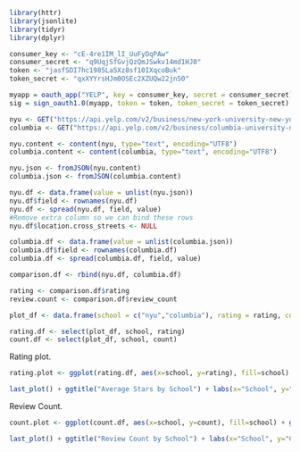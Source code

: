 
```r
library(httr)
library(jsonlite)
library(tidyr)
library(dplyr)
```

```r
consumer_key <- "cE-4re1IM_lI_UuFyDqPAw"
consumer_secret <- "q9UqjSfGvjQzQmJSwkv14md1HJ0"
token <- "jasfSDI7hc1985La5Xz8sf10IXqcoBuk"
token_secret <- "qxXYYrsHJm0OSEc2XZUQw22jn50"
```

```r
myapp = oauth_app("YELP", key = consumer_key, secret = consumer_secret)
sig = sign_oauth1.0(myapp, token = token, token_secret = token_secret)
```

```r
nyu <- GET("https://api.yelp.com/v2/business/new-york-university-new-york-18", sig)
columbia <- GET("https://api.yelp.com/v2/business/columbia-university-new-york-43", sig)
```

```r
nyu.content <- content(nyu, type="text", encoding="UTF8")
columbia.content <- content(columbia, type="text", encoding="UTF8")
```

```r
nyu.json <- fromJSON(nyu.content)
columbia.json <- fromJSON(columbia.content)
```

```r
nyu.df <- data.frame(value = unlist(nyu.json))
nyu.df$field <- rownames(nyu.df)
nyu.df <- spread(nyu.df, field, value)
#Remove extra column so we can bind these rows
nyu.df$location.cross_streets <- NULL

columbia.df <- data.frame(value = unlist(columbia.json))
columbia.df$field <- rownames(columbia.df)
columbia.df <- spread(columbia.df, field, value)

comparison.df <- rbind(nyu.df, columbia.df)
```

```r
rating <- comparison.df$rating
review.count <- comparison.df$review_count
```

```r
plot_df <- data.frame(school = c("nyu","columbia"), rating = rating, count = review.count)
```

```r
rating.df <- select(plot_df, school, rating)
count.df <- select(plot_df, school, count)
```

Rating plot.

```r
rating.plot <- ggplot(rating.df, aes(x=school, y=rating), fill=school) + geom_bar(stat="identity", fill=c("#4F628E", "#9775AA")) 

last_plot() + ggtitle("Average Stars by School") + labs(x="School", y="Average Stars")
```

Review Count.

```r
count.plot <- ggplot(count.df, aes(x=school, y=count), fill=school) + geom_bar(stat="identity", fill=c("#4F628E", "#9775AA")) 

last_plot() + ggtitle("Review Count by School") + labs(x="School", y="Count")
```































